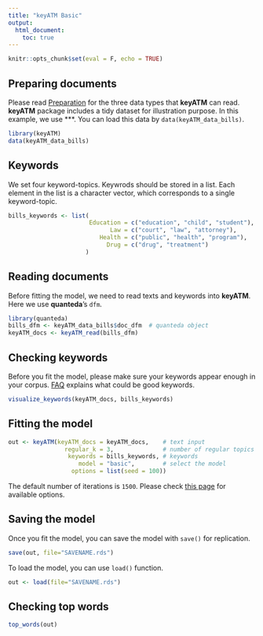 ```yaml
---
title: "keyATM Basic"
output: 
  html_document:
    toc: true
---
```


```r
knitr::opts_chunk$set(eval = F, echo = TRUE)
```

## Preparing documents
Please read [Preparation](Preparation.html) for the three data types that **keyATM** can read. **keyATM** package includes a tidy dataset for illustration purpose. In this example, we use ***. You can load this data by `data(keyATM_data_bills)`.

```r
library(keyATM)
data(keyATM_data_bills)
```


## Keywords

We set four keyword-topics. Keywrods should be stored in a list. Each element in the list is a character vector, which corresponds to a single keyword-topic.
```r
bills_keywords <- list(
                       Education = c("education", "child", "student"),
                             Law = c("court", "law", "attorney"),
                          Health = c("public", "health", "program"),
                            Drug = c("drug", "treatment")
                      )
```


## Reading documents
Before fitting the model, we need to read texts and keywords into **keyATM**. Here we use **quanteda**'s `dfm`.


```r
library(quanteda)
bills_dfm <- keyATM_data_bills$doc_dfm  # quanteda object
keyATM_docs <- keyATM_read(bills_dfm)
```


## Checking keywords
Before you fit the model, please make sure your keywords appear enough in your corpus. [FAQ](FAQ.html#how-to-select-keywords) explains what could be good keywords.
```r
visualize_keywords(keyATM_docs, bills_keywords)
```



## Fitting the model
```r
out <- keyATM(keyATM_docs = keyATM_docs,    # text input
                regular_k = 3,              # number of regular topics
                 keywords = bills_keywords, # keywords
                    model = "basic",        # select the model
                  options = list(seed = 100))
```
The default number of iterations is `1500`. Please check [this page](Options.html) for available options.


## Saving the model

Once you fit the model, you can save the model with `save()` for replication.
```r
save(out, file="SAVENAME.rds")
```

To load the model, you can use `load()` function.
```r
out <- load(file="SAVENAME.rds")
```

## Checking top words
```r
top_words(out)
```


